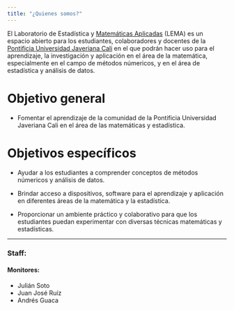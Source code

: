 ```yaml
---
title: "¿Quienes somos?"
---
```


El Laboratorio de Estadística y [Matemáticas Aplicadas](https://www.javerianacali.edu.co/programas/carreras/matematicas-aplicadas) (LEMA) es un espacio abierto para los estudiantes, colaboradores y docentes de la [Pontificia Universidad Javeriana Cali](https://www.javerianacali.edu.co/) en el que podrán hacer uso para el aprendizaje, la investigación y aplicación en el área de la matemática, especialmente en el campo de métodos númericos, y en el área de estadística y análisis de datos.

# Objetivo general
- Fomentar el aprendizaje de la comunidad de la Pontificia Universidad Javeriana Cali en el área de las matemáticas y estadística.

# Objetivos específicos

- Ayudar a los estudiantes a comprender conceptos de métodos númericos y análisis de datos.

- Brindar acceso a dispositivos, software para el aprendizaje y aplicación en diferentes áreas de la matemática y la estadística.

- Proporcionar un ambiente práctico y colaborativo para que los estudiantes puedan experimentar con diversas técnicas matemáticas y estadísticas.

---

### Staff:
#### Monitores:
- Julián Soto
- Juan José Ruíz
- Andrés Guaca